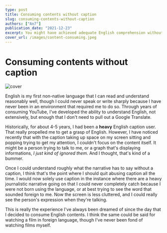 ```yaml
---
type: post
title: Consuming contents without caption
slug: consuming-contents-without-caption
authors: ["An7"]
publication_date: "2021-12-23"
excerpt: You might have achieved adequate English comprehension without knowing.
cover_url: /images/content-consuming.jpeg
---
```


# Consuming contents without caption

![cover](/images/content-consuming.jpeg)

English is my first non-native language that I can read and understand
reasonably well, though I could never speak or write sharply because I have
never been in an environment that required me to do so. Through years of
consuming YouTube, I've developed the ability to understand English, not
extensively, but enough that I don't need to pull out a Google Translate.

Historically, for about 4-5 years, I had been a **heavy** English caption user.
That really propelled me to get a grasp of English. However, I have noticed
recently that with the caption taking up space on my screen sitting and popping
trying to get my attention, I couldn't focus on the content itself. It might be
a person trying to talk to me, or a graph that's displaying informations, _I
just kind of ignored them_. And I thought, that's kind of a bummer.

Once I could understand roughly what the narrative has to say without a caption,
I think that's the point where I should quit abusing caption all the time. I
would now solely use caption in the instance where there are a heavy
journalistic narrative going on that I could never completely catch because I
were not born using the language, or at best trying to see the word that sounded
foreign to me. Now the screen is less cluttered, and I could really see the
person's expression when they're talking.

This is really the experience I've always been dreamed of since the day that I
decided to consume English contents. I think the same could be said for watching
a film in foreign language, though I've never been fond of watching films
myself.
